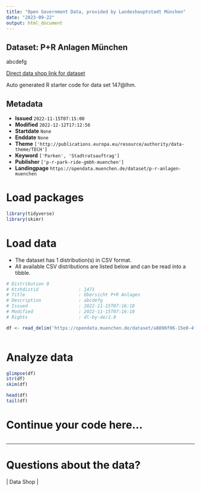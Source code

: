 ```yaml
---
title: "Open Government Data, provided by Landeshauptstadt München"
date: "2023-09-22"
output: html_document
---
```


## Dataset: P+R Anlagen München

abcdefg

[Direct data shop link for dataset](https://opendata.muenchen.de/dataset/147@lhm)

Auto generated R starter code for data set 147@lhm.

## Metadata

- **Issued** `2022-11-15T07:15:00`
- **Modified** `2022-12-12T17:12:56`
- **Startdate** `None`
- **Enddate** `None`
- **Theme** `['http://publications.europa.eu/resource/authority/data-theme/TECH']`
- **Keyword** `['Parken', 'Stadtratsauftrag']`
- **Publisher** `['p-r-park-ride-gmbh-muenchen']`
- **Landingpage** `https://opendata.muenchen.de/dataset/p-r-anlagen-muenchen`


# Load packages

```r

library(tidyverse)
library(skimr)

```

# Load data

-   The dataset has 1 distribution(s) in CSV format.
-   All available CSV distributions are listed below and can be read into a tibble.

```r

# Distribution 0
# Ktzhdistid               : 1471
# Title                    : Übersicht P+R Anlagen
# Description              : abcdefg
# Issued                   : 2022-11-15T07:16:18
# Modified                 : 2022-11-15T07:16:18
# Rights                   : dl-by-de/2.0

df <- read_delim('https://opendata.muenchen.de/dataset/a8896f06-15e0-4f29-a509-55384799fff3/resource/aff2ba04-5eb6-4dfe-bc98-4ec3ec3dfdff/download/ubersicht-pr-anlagen2.csv')



```

# Analyze data

```r

glimpse(df)
str(df)
skim(df)

head(df)
tail(df)

```

# Continue your code here...

```r

```

------------------------------------------------------------------------

# Questions about the data?

 | Data Shop | 
